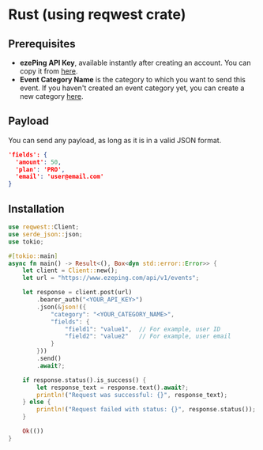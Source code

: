 # Rust (using reqwest crate)

## Prerequisites

- **ezePing API Key**, available instantly after creating an account. You can copy it from [here](https://www.ezeping.com/dashboard/api-key).
- **Event Category Name** is the category to which you want to send this event. If you haven't created an event category yet, you can create a new category [here](https://www.ezeping.com/dashboard). 

## Payload

You can send any payload, as long as it is in a valid JSON format.

```json filename="json" copy
'fields': {
  'amount': 50,
  'plan': 'PRO',
  'email': 'user@email.com'
}
```

## Installation

```rust filename="Rust" copy
use reqwest::Client;
use serde_json::json;
use tokio;

#[tokio::main]
async fn main() -> Result<(), Box<dyn std::error::Error>> {
    let client = Client::new();
    let url = "https://www.ezeping.com/api/v1/events";

    let response = client.post(url)
        .bearer_auth("<YOUR_API_KEY>")
        .json(&json!({
            "category": "<YOUR_CATEGORY_NAME>",
            "fields": {
                "field1": "value1",  // For example, user ID
                "field2": "value2"   // For example, user email
            }
        }))
        .send()
        .await?;

    if response.status().is_success() {
        let response_text = response.text().await?;
        println!("Request was successful: {}", response_text);
    } else {
        println!("Request failed with status: {}", response.status());
    }

    Ok(())
}
```